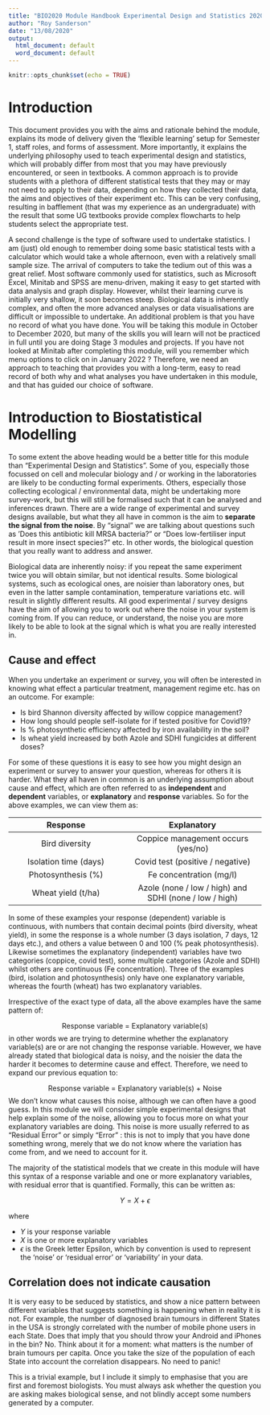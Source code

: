 ```yaml
---
title: "BIO2020 Module Handbook Experimental Design and Statistics 2020-2021"
author: "Roy Sanderson"
date: "13/08/2020"
output:
  html_document: default
  word_document: default
---
```


```r
knitr::opts_chunk$set(echo = TRUE)
```

# Introduction
This document provides you with the aims and rationale behind the module, explains its mode of delivery given the 'flexible learning' setup for Semester 1, staff roles, and forms of assessment. More importantly, it explains the underlying philosophy used to teach experimental design and statistics, which will probably differ from most that you may have previously encountered, or seen in textbooks. A common approach is to provide students with a plethora of different statistical tests that they may or may not need to apply to their data, depending on how they collected their data, the aims and objectives of their experiment etc. This can be very confusing, resulting in bafflement (that was my experience as an undergraduate) with the result that some UG textbooks provide complex flowcharts to help students select the appropriate test.

A second challenge is the type of software used to undertake statistics. I am (just) old enough to remember doing some basic statistical tests with a calculator which would take a whole afternoon, even with a relatively small sample size. The arrival of computers to take the tedium out of this was a great relief. Most software commonly used for statistics, such as Microsoft Excel, Minitab and SPSS are menu-driven, making it easy to get started with data analysis and graph display. However, whilst their learning curve is initially very shallow, it soon becomes steep. Biological data is inherently complex, and often the more advanced analyses or data visualisations are difficult or impossible to undertake. An additional problem is that you have no record of what you have done. You will be taking this module in October to December 2020, but many of the skills you will learn will not be practiced in full until you are doing Stage 3 modules and projects. If you have not looked at Minitab after completing this module, will you remember which menu options to click on in January 2022 ? Therefore, we need an approach to teaching that provides you with a long-term, easy to read record of both why and what analyses you have undertaken in this module, and that has guided our choice of software.

# Introduction to Biostatistical Modelling
To some extent the above heading would be a better title for this module than "Experimental Design and Statistics". Some of you, especially those focussed on cell and molecular biology and / or working in the laboratories are likely to be conducting formal experiments. Others, especially those collecting ecological / environmental data, might be undertaking more survey-work, but this will still be formalised such that it can be analysed and inferences drawn. There are a wide range of experimental and survey designs available, but what they all have in common is the aim to **separate the signal from the noise**. By "signal" we are talking about questions such as 'Does this antibiotic kill MRSA bacteria?" or "Does low-fertiliser input result in more insect species?" etc. In other words, the biological question that you really want to address and answer.

Biological data are inherently noisy: if you repeat the same experiment twice you will obtain similar, but not identical results. Some biological systems, such as ecological ones, are noisier than laboratory ones, but even in the latter sample contamination, temperature variations etc. will result in slightly different results. All good experimental / survey designs have the aim of allowing you to work out where the noise in your system is coming from. If you can reduce, or understand, the noise you are more likely to be able to look at the signal which is what you are really interested in.

## Cause and effect
When you undertake an experiment or survey, you will often be interested in knowing what effect a particular treatment, management regime etc. has on an outcome. For example:

* Is bird Shannon diversity affected by willow coppice management?
* How long should people self-isolate for if tested positive for Covid19?
* Is % photosynthetic efficiency affected by iron availability in the soil?
* Is wheat yield increased by both Azole and SDHI fungicides at different doses?

For some of these questions it is easy to see how you might design an experiment or survey to answer your question, whereas for others it is harder. What they all haven in common is an underlying assumption about cause and effect, which are often referred to as **independent** and **dependent** variables, or **explanatory** and **response** variables. So for the above examples, we can view them as:

| Response | Explanatory |
|:---------:|:-----------:|
| Bird diversity | Coppice management occurs (yes/no) |
| Isolation time (days) | Covid test (positive / negative) |
| Photosynthesis (%) | Fe concentration (mg/l) |
| Wheat yield (t/ha) | Azole (none / low / high) and SDHI (none / low / high) |

In some of these examples your response (dependent) variable is continuous, with numbers that contain decimal points (bird diversity, wheat yield), in some the response is a whole number (3 days isolation, 7 days, 12 days etc.), and others a value between 0 and 100 (% peak photosynthesis). Likewise sometimes the explanatory (independent) variables have two categories (coppice, covid test), some multiple categories (Azole and SDHI) whilst others are continuous (Fe concentration). Three of the examples (bird, isolation and photosynthesis) only have one explanatory variable, whereas the fourth (wheat) has two explanatory variables.

Irrespective of the exact type of data, all the above examples have the same pattern of:

$$\text{Response variable = Explanatory variable(s)}$$
in other words we are trying to determine whether the explanatory variable(s) are or are not changing the response variable. However, we have already stated that biological data is noisy, and the noisier the data the harder it becomes to determine cause and effect. Therefore, we need to expand our previous equation to:

$$\text{Response variable = Explanatory variable(s) + Noise}$$
We don't know what causes this noise, although we can often have a good guess. In this module we will consider simple experimental designs that help explain some of the noise, allowing you to focus more on what your explanatory variables are doing. This noise is more usually referred to as "Residual Error" or simply "Error" : this is not to imply that you have done something wrong, merely that we do not know where the variation has come from, and we need to account for it.

The majority of the statistical models that we create in this module will have this syntax of a response variable and one or more explanatory variables, with residual error that is quantified. Formally, this can be written as:

$$Y = X + \epsilon$$

where 

* $Y$ is your response variable
* $X$ is one or more explanatory variables
* $\epsilon$ is the Greek letter Epsilon, which by convention is used to represent the 'noise' or 'residual error' or 'variability' in your data.

## Correlation does not indicate causation
It is very easy to be seduced by statistics, and show a nice pattern between different variables that suggests something is happening when in reality it is not. For example, the number of diagnosed brain tumours in different States in the USA is strongly correlated with the number of mobile phone users in each State. Does that imply that you should throw your Android and iPhones in the bin? No. Think about it for a moment: what matters is the number of brain tumours per capita. Once you take the size of the population of each State into account the correlation disappears. No need to panic!

This is a trivial example, but I include it simply to emphasise that you are first and foremost biologists. You must always ask whether the question you are asking makes biological sense, and not blindly accept some numbers generated by a computer.
